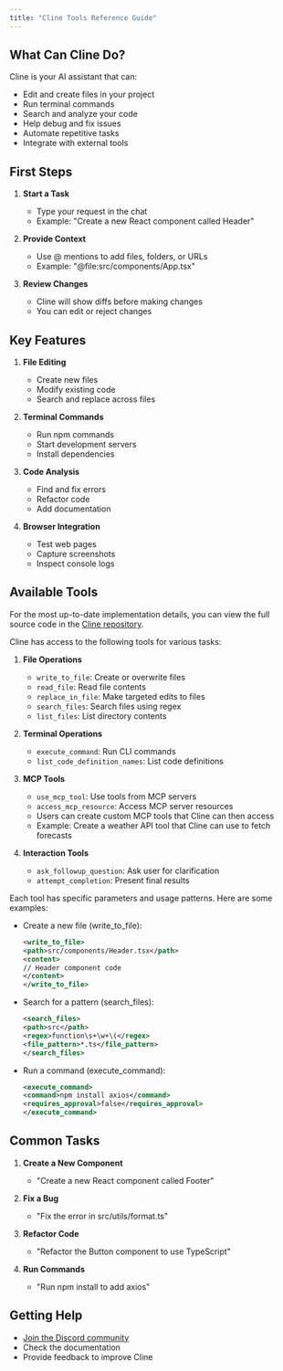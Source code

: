 ```yaml
---
title: "Cline Tools Reference Guide"
---
```


## What Can Cline Do?

Cline is your AI assistant that can:

-   Edit and create files in your project
-   Run terminal commands
-   Search and analyze your code
-   Help debug and fix issues
-   Automate repetitive tasks
-   Integrate with external tools

## First Steps

1. **Start a Task**

    - Type your request in the chat
    - Example: "Create a new React component called Header"

2. **Provide Context**

    - Use @ mentions to add files, folders, or URLs
    - Example: "@file:src/components/App.tsx"

3. **Review Changes**
    - Cline will show diffs before making changes
    - You can edit or reject changes

## Key Features

1. **File Editing**

    - Create new files
    - Modify existing code
    - Search and replace across files

2. **Terminal Commands**

    - Run npm commands
    - Start development servers
    - Install dependencies

3. **Code Analysis**

    - Find and fix errors
    - Refactor code
    - Add documentation

4. **Browser Integration**
    - Test web pages
    - Capture screenshots
    - Inspect console logs

## Available Tools

For the most up-to-date implementation details, you can view the full source code in the [Cline repository](https://github.com/leuoson/ponder/blob/main/src/core/Cline.ts).

Cline has access to the following tools for various tasks:

1. **File Operations**

    - `write_to_file`: Create or overwrite files
    - `read_file`: Read file contents
    - `replace_in_file`: Make targeted edits to files
    - `search_files`: Search files using regex
    - `list_files`: List directory contents

2. **Terminal Operations**

    - `execute_command`: Run CLI commands
    - `list_code_definition_names`: List code definitions

3. **MCP Tools**

    - `use_mcp_tool`: Use tools from MCP servers
    - `access_mcp_resource`: Access MCP server resources
    - Users can create custom MCP tools that Cline can then access
    - Example: Create a weather API tool that Cline can use to fetch forecasts

4. **Interaction Tools**
    - `ask_followup_question`: Ask user for clarification
    - `attempt_completion`: Present final results

Each tool has specific parameters and usage patterns. Here are some examples:

-   Create a new file (write_to_file):

    ```xml
    <write_to_file>
    <path>src/components/Header.tsx</path>
    <content>
    // Header component code
    </content>
    </write_to_file>
    ```

-   Search for a pattern (search_files):

    ```xml
    <search_files>
    <path>src</path>
    <regex>function\s+\w+\(</regex>
    <file_pattern>*.ts</file_pattern>
    </search_files>
    ```

-   Run a command (execute_command):
    ```xml
    <execute_command>
    <command>npm install axios</command>
    <requires_approval>false</requires_approval>
    </execute_command>
    ```

## Common Tasks

1. **Create a New Component**

    - "Create a new React component called Footer"

2. **Fix a Bug**

    - "Fix the error in src/utils/format.ts"

3. **Refactor Code**

    - "Refactor the Button component to use TypeScript"

4. **Run Commands**
    - "Run npm install to add axios"

## Getting Help

-   [Join the Discord community](https://discord.gg/cline)
-   Check the documentation
-   Provide feedback to improve Cline
